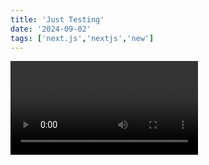 ```yaml
---
title: 'Just Testing'
date: '2024-09-02'
tags: ['next.js','nextjs','new']
---
```


<Video id="mRFfPmRARUg"/>

**Munjia Movie Details:**

1. **Title**: **Munjia**
2. **Director**: Vishal T. Sumath
3. **Release Date**: 2023
4. **Genre**: Drama, Family
5. **Language**: Kannada
6. **Runtime**: Approximately 2 hours 20 minutes
7. **Cast**:
   - **Darshan** as Munji
   - **Radhika Pandit** as Suma
   - **Anant Nag** as Munji's Father
   - **Rangayana Raghu** as Ranga
   
8. **Plot Summary**:
   - Munjia is a poignant tale set in a rural Karnataka village, focusing on Munji, a young man torn between his aspirations and family responsibilities. The movie explores the cultural significance of traditional practices and the challenges of balancing personal desires with societal expectations. Munji's journey is one of self-discovery, love, and sacrifice.

9. **Music**: 
   - Composed by **Arjun Janya**, the soundtrack blends traditional and contemporary tunes, reflecting the movie's themes.

10. **Cinematography**: 
   - **Sathya Hegde** captures the essence of rural Karnataka, with vibrant landscapes and detailed cultural settings.

11. **Box Office**: 
   - The movie performed moderately well at the box office, appreciated for its storytelling and performances.

12. **Critical Reception**: 
   - Critics praised the movie for its strong narrative, performances, especially by Darshan and Anant Nag, and its portrayal of rural life. However, some felt the pacing was slow in parts.

13. **Themes**:
    - **Family Values**: The importance of family and tradition is central to the movie.
    - **Sacrifice**: Munji's sacrifices for his family highlight the emotional depth of the story.
    - **Cultural Identity**: The movie delves into the struggles of maintaining cultural identity in a rapidly changing world.

14. **Awards**:
    - **Best Actor (Kannada)**: Darshan
    - **Best Supporting Actor**: Anant Nag
    - **Best Music Director**: Arjun Janya

**Conclusion:**

"Munjia" is a heartfelt exploration of the conflict between modernity and tradition, set against the backdrop of rural Karnataka. The film's strong performances, particularly by Darshan and Anant Nag, along with its cultural resonance, make it a significant addition to Kannada cinema. While it may have a slower pace, its emotional depth and relatable themes offer a rewarding viewing experience for those interested in family dramas with cultural significance.